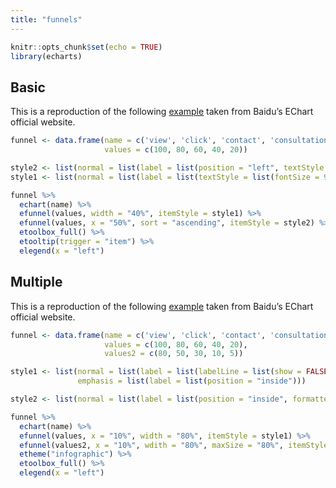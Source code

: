```yaml
---
title: "funnels"
---
```


```r
knitr::opts_chunk$set(echo = TRUE)
library(echarts)
```

## Basic

This is a reproduction of the following [example](http://echarts.baidu.com/echarts2/doc/example/funnel1.html#-en) taken from Baidu's EChart official website.

```r
funnel <- data.frame(name = c('view', 'click', 'contact', 'consultation', 'order'),
                     values = c(100, 80, 60, 40, 20))

style2 <- list(normal = list(label = list(position = "left", textStyle = list(fontSize = 9, fontWeight = "bold"))))
style1 <- list(normal = list(label = list(textStyle = list(fontSize = 9, fontWeight = "bold"))))

funnel %>% 
  echart(name) %>% 
  efunnel(values, width = "40%", itemStyle = style1) %>% 
  efunnel(values, x = "50%", sort = "ascending", itemStyle = style2) %>% 
  etoolbox_full() %>% 
  etooltip(trigger = "item") %>% 
  elegend(x = "left")
```

## Multiple

This is a reproduction of the following [example](http://echarts.baidu.com/echarts2/doc/example/funnel2.html#-en) taken from Baidu's EChart official website.

```r
funnel <- data.frame(name = c('view', 'click', 'contact', 'consultation', 'order'),
                     values = c(100, 80, 60, 40, 20),
                     values2 = c(80, 50, 30, 10, 5))

style1 <- list(normal = list(label = list(labelLine = list(show = FALSE, formatter = "{b}"))),
               emphasis = list(label = list(position = "inside")))

style2 <- list(normal = list(label = list(position = "inside", formatter = "{c}%", textStyle = list(color = "#FFF"))))

funnel %>% 
  echart(name) %>% 
  efunnel(values, x = "10%", width = "80%", itemStyle = style1) %>% 
  efunnel(values2, x = "10%", wdith = "80%", maxSize = "80%", itemStyle = style2) %>% 
  etheme("infographic") %>% 
  etoolbox_full() %>% 
  elegend(x = "left")
```